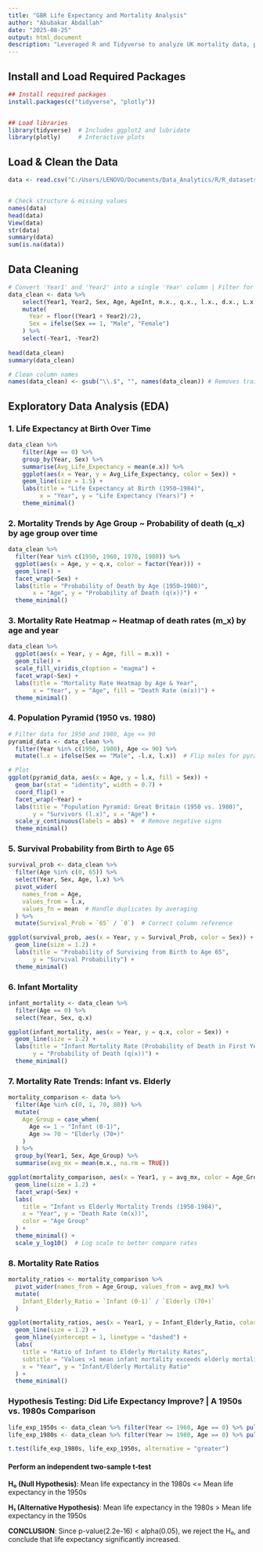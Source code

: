 ```yaml
---
title: "GBR Life Expectancy and Mortality Analysis"
author: "Abubakar Abdallah"
date: "2025-08-25"
output: html_document
description: "Leveraged R and Tidyverse to analyze UK mortality data, performing hypothesis testing and building interactive visualizations to prove a statistically significant increase in life expectancy from 1950-1984."
---
```


## Install and Load Required Packages

```r
## Install required packages
install.packages(c("tidyverse", "plotly"))


## Load libraries
library(tidyverse)  # Includes ggplot2 and lubridate
library(plotly)     # Interactive plots
```

## Load & Clean the Data

```r
data <- read.csv("C:/Users/LENOVO/Documents/Data_Analytics/R/R_datasets/NEW/GBR.csv")  


# Check structure & missing values
names(data) 
head(data) 
View(data) 
str(data) 
summary(data) 
sum(is.na(data))
```

## Data Cleaning

```r
# Convert 'Year1' and 'Year2' into a single 'Year' column | Filter for relevant columns
data_clean <- data %>%
    select(Year1, Year2, Sex, Age, AgeInt, m.x., q.x., l.x., d.x., L.x., T.x., e.x.) %>%
    mutate(
      Year = floor((Year1 + Year2)/2), 
      Sex = ifelse(Sex == 1, "Male", "Female")  
    ) %>%
    select(-Year1, -Year2)
  
head(data_clean)
summary(data_clean)

# Clean column names
names(data_clean) <- gsub("\\.$", "", names(data_clean)) # Removes trailing dots
```

## Exploratory Data Analysis (EDA)

### 1. Life Expectancy at Birth Over Time

```r
data_clean %>%
    filter(Age == 0) %>%
    group_by(Year, Sex) %>%
    summarise(Avg_Life_Expectancy = mean(e.x)) %>%
    ggplot(aes(x = Year, y = Avg_Life_Expectancy, color = Sex)) +
    geom_line(size = 1.5) +
    labs(title = "Life Expectancy at Birth (1950–1984)",
         x = "Year", y = "Life Expectancy (Years)") +
    theme_minimal()
```

### 2. Mortality Trends by Age Group \~ Probability of death (q_x) by age group over time

```r
data_clean %>%
  filter(Year %in% c(1950, 1960, 1970, 1980)) %>%
  ggplot(aes(x = Age, y = q.x, color = factor(Year))) +
  geom_line() +
  facet_wrap(~Sex) +
  labs(title = "Probability of Death by Age (1950–1980)",
       x = "Age", y = "Probability of Death (q(x))") +
  theme_minimal()
```

### 3. Mortality Rate Heatmap \~ Heatmap of death rates (m_x) by age and year

```r
data_clean %>%
  ggplot(aes(x = Year, y = Age, fill = m.x)) +
  geom_tile() +
  scale_fill_viridis_c(option = "magma") +
  facet_wrap(~Sex) +
  labs(title = "Mortality Rate Heatmap by Age & Year",
       x = "Year", y = "Age", fill = "Death Rate (m(x))") +
  theme_minimal()
```

### 4. Population Pyramid (1950 vs. 1980)

```r
# Filter data for 1950 and 1980, Age <= 90
pyramid_data <- data_clean %>%
  filter(Year %in% c(1950, 1980), Age <= 90) %>%
  mutate(l.x = ifelse(Sex == "Male", -l.x, l.x))  # Flip males for pyramid

# Plot
ggplot(pyramid_data, aes(x = Age, y = l.x, fill = Sex)) +
  geom_bar(stat = "identity", width = 0.7) +
  coord_flip() +
  facet_wrap(~Year) +
  labs(title = "Population Pyramid: Great Britain (1950 vs. 1980)",
       y = "Survivors (l.x)", x = "Age") +
  scale_y_continuous(labels = abs) +  # Remove negative signs
  theme_minimal()
```

### 5. Survival Probability from Birth to Age 65

```r
survival_prob <- data_clean %>%
  filter(Age %in% c(0, 65)) %>%
  select(Year, Sex, Age, l.x) %>%
  pivot_wider(
    names_from = Age,
    values_from = l.x,
    values_fn = mean  # Handle duplicates by averaging
  ) %>%
  mutate(Survival_Prob = `65` / `0`)  # Correct column reference

ggplot(survival_prob, aes(x = Year, y = Survival_Prob, color = Sex)) +
  geom_line(size = 1.2) +
  labs(title = "Probability of Surviving from Birth to Age 65",
       y = "Survival Probability") +
  theme_minimal()
```

### 6. Infant Mortality

```r
infant_mortality <- data_clean %>%
  filter(Age == 0) %>%
  select(Year, Sex, q.x)

ggplot(infant_mortality, aes(x = Year, y = q.x, color = Sex)) +
  geom_line(size = 1.2) +
  labs(title = "Infant Mortality Rate (Probability of Death in First Year)",
       y = "Probability of Death (q(x))") +
  theme_minimal()
```

### 7. Mortality Rate Trends: Infant vs. Elderly

```r
mortality_comparison <- data %>%
  filter(Age %in% c(0, 1, 70, 80)) %>%
  mutate(
    Age_Group = case_when(
      Age <= 1 ~ "Infant (0-1)",
      Age >= 70 ~ "Elderly (70+)"
    )
  ) %>%
  group_by(Year1, Sex, Age_Group) %>%
  summarise(avg_mx = mean(m.x., na.rm = TRUE))

ggplot(mortality_comparison, aes(x = Year1, y = avg_mx, color = Age_Group)) +
  geom_line(size = 1.2) +
  facet_wrap(~Sex) +
  labs(
    title = "Infant vs Elderly Mortality Trends (1950-1984)",
    x = "Year", y = "Death Rate (m(x))",
    color = "Age Group"
  ) +
  theme_minimal() +
  scale_y_log10()  # Log scale to better compare rates
```

### 8. Mortality Rate Ratios

```r
mortality_ratios <- mortality_comparison %>%
  pivot_wider(names_from = Age_Group, values_from = avg_mx) %>%
  mutate(
    Infant_Elderly_Ratio = `Infant (0-1)` / `Elderly (70+)`
  )

ggplot(mortality_ratios, aes(x = Year1, y = Infant_Elderly_Ratio, color = Sex)) +
  geom_line(size = 1.2) +
  geom_hline(yintercept = 1, linetype = "dashed") +
  labs(
    title = "Ratio of Infant to Elderly Mortality Rates",
    subtitle = "Values >1 mean infant mortality exceeds elderly mortality",
    x = "Year", y = "Infant/Elderly Mortality Ratio"
  ) +
  theme_minimal()
```

### Hypothesis Testing: Did Life Expectancy Improve? \| A 1950s vs. 1980s Comparison

```r
life_exp_1950s <- data_clean %>% filter(Year <= 1960, Age == 0) %>% pull(e.x)
life_exp_1980s <- data_clean %>% filter(Year >= 1980, Age == 0) %>% pull(e.x)

t.test(life_exp_1980s, life_exp_1950s, alternative = "greater")
```

#### Perform an independent two-sample t-test

**H₀ (Null Hypothesis)**: Mean life expectancy in the 1980s \<= Mean life expectancy in the 1950s

**H₁ (Alternative Hypothesis)**: Mean life expectancy in the 1980s \> Mean life expectancy in the 1950s

**CONCLUSION**: Since p-value(2.2e-16) \< alpha(0.05), we reject the H₀, and conclude that life expectancy significantly increased.
